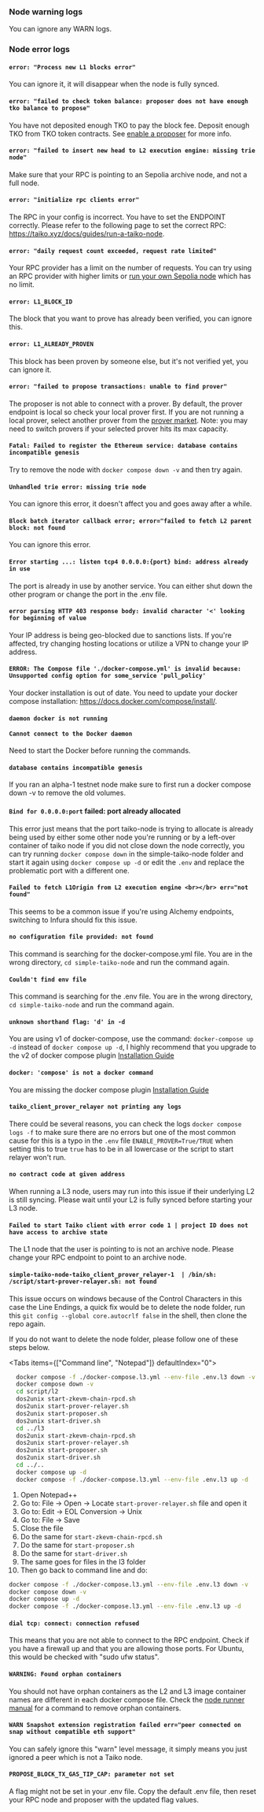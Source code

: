 
### Node warning logs

You can ignore any WARN logs.

### Node error logs

#### `error: "Process new L1 blocks error"`

You can ignore it, it will disappear when the node is fully synced.

#### `error: "failed to check token balance: proposer does not have enough tko balance to propose"`

You have not deposited enough TKO to pay the block fee. Deposit enough TKO from TKO token contracts. See [enable a proposer](/docs/guides/enable-a-proposer) for more info.

#### `error: "failed to insert new head to L2 execution engine: missing trie node"`

Make sure that your RPC is pointing to an Sepolia archive node, and not a full node.

#### `error: "initialize rpc clients error"`

The RPC in your config is incorrect. You have to set the ENDPOINT correctly. Please refer to the following page to set the correct RPC: https://taiko.xyz/docs/guides/run-a-taiko-node.

#### `error: "daily request count exceeded, request rate limited"`

Your RPC provider has a limit on the number of requests. You can try using an RPC provider with higher limits or [run your own Sepolia node](/docs/guides/run-a-sepolia-node) which has no limit.

#### `error: L1_BLOCK_ID`

The block that you want to prove has already been verified, you can ignore this.

#### `error: L1_ALREADY_PROVEN`

This block has been proven by someone else, but it's not verified yet, you can ignore it.

#### `error: "failed to propose transactions: unable to find prover"`

The proposer is not able to connect with a prover. By default, the prover endpoint is local so check your local prover first.
If you are not running a local prover, select another prover from the [prover market](/docs/reference/prover-market-page). Note: you may need to switch provers if 
your selected prover hits its max capacity.

#### `Fatal: Failed to register the Ethereum service: database contains incompatible genesis`

Try to remove the node with `docker compose down -v` and then try again.

#### `Unhandled trie error: missing trie node`

You can ignore this error, it doesn't affect you and goes away after a while.

#### `Block batch iterator callback error; error="failed to fetch L2 parent block: not found`

You can ignore this error.

#### `Error starting ...: listen tcp4 0.0.0.0:{port} bind: address already in use`

The port is already in use by another service. You can either shut down the other program or change the port in the .env file.

#### `error parsing HTTP 403 response body: invalid character '<' looking for beginning of value`

Your IP address is being geo-blocked due to sanctions lists. If you're affected, try changing hosting locations or utilize a VPN to change your IP address.

#### `ERROR: The Compose file './docker-compose.yml' is invalid because: Unsupported config option for some_service 'pull_policy'`

Your docker installation is out of date. You need to update your docker compose installation: https://docs.docker.com/compose/install/.

#### `daemon docker is not running` <br></br> `Cannot connect to the Docker daemon`

Need to start the Docker before running the commands.

#### `database contains incompatible genesis`

If you ran an alpha-1 testnet node make sure to first run a docker compose down -v to remove the old volumes.

#### `Bind for 0.0.0.0:port` failed: port already allocated

This error just means that the port taiko-node is trying to allocate is already being used by either some other node you're running
or by a left-over container of taiko node if you did not close down the node correctly, you can try running `docker compose down` in the simple-taiko-node folder and start it again using `docker compose up -d`
or edit the `.env` and replace the problematic port with a different one.

#### `Failed to fetch L1Origin from L2 execution engine <br></br> err="not found"`

This seems to be a common issue if you're using Alchemy endpoints, switching to Infura should fix this issue.

#### `no configuration file provided: not found`

This command is searching for the docker-compose.yml file. You are in the wrong directory, `cd simple-taiko-node` and run the command again.

#### `Couldn't find env file`

This command is searching for the .env file. You are in the wrong directory, `cd simple-taiko-node` and run the command again.

#### `unknown shorthand flag: 'd' in -d`

You are using v1 of docker-compose, use the command: `docker-compose up -d` instead of `docker compose up -d`, I highly recommend that you upgrade to the v2 of docker compose plugin [Installation Guide](https://docs.docker.com/compose/install/linux/)

#### `docker: 'compose' is not a docker command`

You are missing the docker compose plugin [Installation Guide](https://docs.docker.com/compose/install/linux/)

#### `taiko_client_prover_relayer not printing any logs`

There could be several reasons, you can check the logs `docker compose logs -f` to make sure there are no errors but one of the most common cause for this is a typo in the `.env` file
`ENABLE_PROVER=True/TRUE` when setting this to true `true` has to be in all lowercase or the script to start relayer won't run.

#### `no contract code at given address`

When running a L3 node, users may run into this issue if their underlying L2 is still syncing. Please wait until your L2 is fully synced before starting your L3 node.

#### `Failed to start Taiko client with error code 1 | project ID does not have access to archive state`

The L1 node that the user is pointing to is not an archive node. Please change your RPC endpoint to point to an archive node.

#### `simple-taiko-node-taiko_client_prover_relayer-1  | /bin/sh: /script/start-prover-relayer.sh: not found`

This issue occurs on windows because of the Control Characters in this case the Line Endings, a quick fix would be to delete the node folder, run this `git config --global core.autocrlf false` in the shell, then clone the repo again.

If you do not want to delete the node folder, please follow one of these steps below.

<Tabs items={["Command line", "Notepad"]} defaultIndex="0">
  <Tab>

```sh
  docker compose -f ./docker-compose.l3.yml --env-file .env.l3 down -v
  docker compose down -v
  cd script/l2
  dos2unix start-zkevm-chain-rpcd.sh
  dos2unix start-prover-relayer.sh
  dos2unix start-proposer.sh
  dos2unix start-driver.sh
  cd ../l3
  dos2unix start-zkevm-chain-rpcd.sh
  dos2unix start-prover-relayer.sh
  dos2unix start-proposer.sh
  dos2unix start-driver.sh
  cd ../..
  docker compose up -d
  docker compose -f ./docker-compose.l3.yml --env-file .env.l3 up -d

```

  </Tab>
  <Tab>

1. Open Notepad++
2. Go to: File -> Open -> Locate `start-prover-relayer.sh` file and open it
3. Go to: Edit -> EOL Conversion -> Unix
4. Go to: File -> Save
5. Close the file
6. Do the same for `start-zkevm-chain-rpcd.sh`
7. Do the same for `start-proposer.sh`
8. Do the same for `start-driver.sh`
9. The same goes for files in the l3 folder
10. Then go back to command line and do:

```sh
docker compose -f ./docker-compose.l3.yml --env-file .env.l3 down -v
docker compose down -v
docker compose up -d
docker compose -f ./docker-compose.l3.yml --env-file .env.l3 up -d
```

  </Tab>
</Tabs>

#### `dial tcp: connect: connection refused`

This means that you are not able to connect to the RPC endpoint. Check if you have a firewall up and that you are allowing those ports. For Ubuntu, this would be checked with "sudo ufw status".

#### `WARNING: Found orphan containers`

You should not have orphan containers as the L2 and L3 image container names are different in each docker compose file. Check the [node runner manual](/docs/manual/node-runner-manual) for a command to remove orphan containers.

#### `WARN Snapshot extension registration failed err="peer connected on snap without compatible eth support"`

You can safely ignore this "warn" level message, it simply means you just ignored a peer which is not a Taiko node.

#### `PROPOSE_BLOCK_TX_GAS_TIP_CAP: parameter not set`

A flag might not be set in your .env file. 
Copy the default .env file, then reset your RPC node and proposer with the updated flag values. 